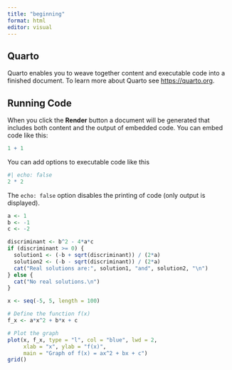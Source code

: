 ---
title: "beginning"
format: html
editor: visual
---

## Quarto

Quarto enables you to weave together content and executable code into a finished document. To learn more about Quarto see <https://quarto.org>.

## Running Code

When you click the **Render** button a document will be generated that includes both content and the output of embedded code. You can embed code like this:

```{r}
1 + 1
```

You can add options to executable code like this

```{r}
#| echo: false
2 * 2
```

The `echo: false` option disables the printing of code (only output is displayed).

```{r}
a <- 1
b <- -1
c <- -2

discriminant <- b^2 - 4*a*c
if (discriminant >= 0) {
  solution1 <- (-b + sqrt(discriminant)) / (2*a)
  solution2 <- (-b - sqrt(discriminant)) / (2*a)
  cat("Real solutions are:", solution1, "and", solution2, "\n")
} else {
  cat("No real solutions.\n")
}
```

```{r}
x <- seq(-5, 5, length = 100)

# Define the function f(x)
f_x <- a*x^2 + b*x + c

# Plot the graph
plot(x, f_x, type = "l", col = "blue", lwd = 2, 
     xlab = "x", ylab = "f(x)",
     main = "Graph of f(x) = ax^2 + bx + c")
grid()
```

```{r}

```
